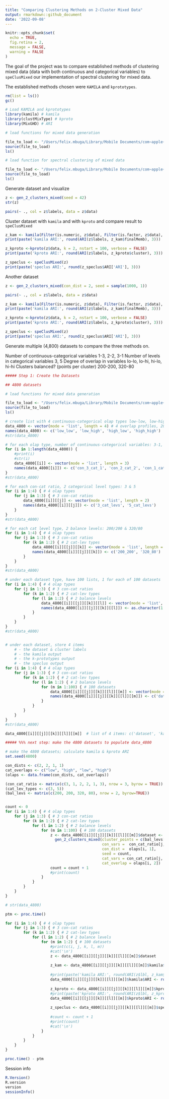 ```yaml
---
title: "Comparing Clustering Methods on 2-Cluster Mixed Data"
output: rmarkdown::github_document
date: '2022-09-08'
---
```


```r

knitr::opts_chunk$set(
  echo = TRUE,
  fig.retina = 2,
  message = FALSE,
  warning = FALSE
)

```


The goal of the project was to compare established methods of clustering mixed data (data with both continuous and categorical variables) to `speClusMixed`  our implementation of spectral clustering for mixed data.

The established methods chosen were `KAMILA` and `kprototypes`.

```r

rm(list = ls())
gc()

```


```r

# Load KAMILA and kprototypes
library(kamila) # kamila
library(clustMixType) # kproto
library(MixGHD) # ARI

# load functions for mixed data generation

file_to_load <- "/Users/felix.mbuga/Library/Mobile Documents/com~apple~CloudDocs/GitHub/projects/Clustering/functions_gen_2_clusters.R"
source(file_to_load)
ls()

# load function for spectral clustering of mixed data

file_to_load <- "/Users/felix.mbuga/Library/Mobile Documents/com~apple~CloudDocs/GitHub/projects/Clustering/function_speClusMixed.R"
source(file_to_load)
ls()

```

Generate dataset and visualize

```r

z <- gen_2_clusters_mixed(seed = 42)
str(z)

pairs(~ ., col = z$labels, data = z$data)

```


Cluster dataset with `kamila` and with `kproto` and compare result to `speClusMixed`

```r

z_kam <- kamila(Filter(is.numeric, z$data), Filter(is.factor, z$data), numClust = 2, numInit = 100)
print(paste('kamila ARI:', round(ARI(z$labels, z_kam$finalMemb), 3)))

z_kproto <-kproto(z$data, k = 2, nstart = 100, verbose = FALSE)
print(paste('kproto ARI:', round(ARI(z$labels, z_kproto$cluster), 3)))

z_speclus <- speClusMixed(z)
print(paste('speclus ARI:', round(z_speclus$ARI['ARI'], 3)))

```

Another dataset

```r

z <- gen_2_clusters_mixed(con_dist = 2, seed = sample(1000, 1))

pairs(~ ., col = z$labels, data = z$data)

z_kam <- kamila(Filter(is.numeric, z$data), Filter(is.factor, z$data), numClust = 2, numInit = 100)
print(paste('kamila ARI:', round(ARI(z$labels, z_kam$finalMemb), 3)))

z_kproto <-kproto(z$data, k = 2, nstart = 100, verbose = FALSE)
print(paste('kproto ARI:', round(ARI(z$labels, z_kproto$cluster), 3)))

z_speclus <- speClusMixed(z)
print(paste('speclus ARI:', round(z_speclus$ARI['ARI'], 3)))

```
Generate multiple (4,800) datasets to compare the three methods on.

Number of continuous-categorical variables 1-3, 2-2, 3-1
Number of levels in categorical variables 3, 5
Degree of overlap in variables lo-lo, lo-hi, hi-lo, hi-hi
Clusters balanced? (points per cluster) 200-200, 320-80

```r

##### Step 1: Create the Datasets

## 4800 datasets

# load functions for mixed data generation

file_to_load <- "/Users/felix.mbuga/Library/Mobile Documents/com~apple~CloudDocs/GitHub/projects/Clustering/functions_gen_2_clusters.R"
source(file_to_load)
ls()

# create list with 4 continuous-categorical olap types low-low, low-high, high-low, high-high
data_4800 <- vector(mode = 'list', length = 4) # 4 overlap profiles, 20 datasets each, 80 datasets total
names(data_4800) <- c('low_low', 'low_high', 'high_low', 'high_high')
#str(data_4800)

# for each olap type, number of continuous-categorical variables: 3-1, 2-2, 1-3
for (i in 1:length(data_4800)) {
	#print(i)
	#str(i)
	data_4800[[i]] <- vector(mode = 'list', length = 3)
	names(data_4800[[i]]) <- c('con_3_cat_1', 'con_2_cat_2', 'con_1_cat_3')
}
#str(data_4800)

# for each con-cat ratio, 2 categorical level types: 3 & 5
for (i in 1:4) { # 4 olap types
	for (j in 1:3) { # 3 con-cat ratios
		data_4800[[i]][[j]] <- vector(mode = 'list', length = 2)
		names(data_4800[[i]][[j]]) <- c('3_cat_levs', '5_cat_levs')
	}
}
#str(data_4800)

# for each cat level type, 2 balance levels: 200/200 & 320/80
for (i in 1:4) { # 4 olap types
	for (j in 1:3) { # 3 con-cat ratios
		for (k in 1:2) { # 2 cat-lev types
			data_4800[[i]][[j]][[k]] <- vector(mode = 'list', length = 2)
			names(data_4800[[i]][[j]][[k]]) <- c('200_200', '320_80')
		}
	}
}
#str(data_4800)

# under each dataset type, have 100 lists, 1 for each of 100 datasets
for (i in 1:4) { # 4 olap types
	for (j in 1:3) { # 3 con-cat ratios
		for (k in 1:2) { # 2 cat-lev types
			for (l in 1:2) { # 2 balance levels
				data_4800[[i]][[j]][[k]][[l]] <- vector(mode = 'list', length = 100)
				names(data_4800[[i]][[j]][[k]][[l]]) <- as.character(1:100)
			}		
		}
	}
}
#str(data_4800)


# under each dataset, store 4 items
	# - the dataset & cluster labels
	# - the kamila output
	# - the k-prototypes output
	# - the speclus output
for (i in 1:4) { # 4 olap types
	for (j in 1:3) { # 3 con-cat ratios
		for (k in 1:2) { # 2 cat-lev types
			for (l in 1:2) { # 2 balance levels
				for (m in 1:100) { # 100 datasets
					data_4800[[i]][[j]][[k]][[l]][[m]] <- vector(mode = 'list', length = 4)
					names(data_4800[[i]][[j]][[k]][[l]][[m]]) <- c('dataset', 'kamila', 'kproto', 'speclus')
				}			
			}		
		}
	}
}
#str(data_4800)

data_4800[[i]][[j]][[k]][[l]][[m]]	# list of 4 items: c('dataset', 'kamila', 'kproto', 'speclus')

##### %%% next step: make the 4800 datasets to populate data_4800

# make the 4800 datasets; calculate kamila & kproto ARI
set.seed(4800)

con_dists <- c(2, 2, 1, 1)
cat_overlaps <- c("low", "high", "low", "high")
(olaps <- data.frame(con_dists, cat_overlaps))

(con_cat_ratio <- matrix(c(3, 1, 2, 2, 1, 3), nrow = 3, byrow = TRUE))
(cat_lev_types <- c(3, 5))
(bal_levs <- matrix(c(200, 200, 320, 80), nrow = 2, byrow=TRUE))


count <- 0
for (i in 1:4) { # 4 olap types
	for (j in 1:3) { # 3 con-cat ratios
		for (k in 1:2) { # 2 cat-lev types
			for (l in 1:2) { # 2 balance levels
				for (m in 1:100) { # 100 datasets
					z <- data_4800[[i]][[j]][[k]][[l]][[m]]$dataset <- 
					  gen_2_clusters_mixed(cluster_points = c(bal_levs[l, 1], bal_levs[l, 2]), 
					                       con_vars =  con_cat_ratio[j, 1],
					                       con_dist =  olaps[i, 1], 
					                       seed = count,
					                       cat_vars = con_cat_ratio[j, 2], 
					                       cat_overlap = olaps[i, 2])
					count = count + 1
					#print(count)
				}			
			}		
		}
	}
}


```
 
```r

# str(data_4800)

```

```r

ptm <- proc.time()

for (i in 1:4) { # 4 olap types
	for (j in 1:3) { # 3 con-cat ratios
		for (k in 1:2) { # 2 cat-lev types
			for (l in 1:2) { # 2 balance levels
				for (m in 1:2) { # 100 datasets
					#print(c(i, j, k, l, m))
					#cat('\n')
					z <- data_4800[[i]][[j]][[k]][[l]][[m]]$dataset
					
					z_kam <- data_4800[[i]][[j]][[k]][[l]][[m]]$kamila$z_kam <- kamila(Filter(is.numeric, z$data), Filter(is.factor, z$data), 
																			numClust = 2, numInit = 100)
					#print(paste('kamila ARI:', round(ARI(z$lbl, z_kam$finalMemb), 3)))
					data_4800[[i]][[j]][[k]][[l]][[m]]$kamila$ARI <- round(ARI(z$labels, z_kam$finalMemb), 3)
					
					z_kproto <- data_4800[[i]][[j]][[k]][[l]][[m]]$kproto$z_kproto <- kproto(z$data, k = 2, nstart = 100, verbose = FALSE)
					#print(paste('kproto ARI:', round(ARI(z$lbl, z_kproto$cluster), 3)))
					data_4800[[i]][[j]][[k]][[l]][[m]]$kproto$ARI <- round(ARI(z$labels, z_kproto$cluster), 3)
					
					z_speclus <- data_4800[[i]][[j]][[k]][[l]][[m]]$speclus$z_speclus <- speClusMixed(z$data)
					
					#count <- count + 1
					#print(count)
					#cat('\n')
				}			
			}		
		}
	}
}

proc.time() - ptm

```


Session info

```r

R.Version()
R.version
version
sessionInfo()

```
